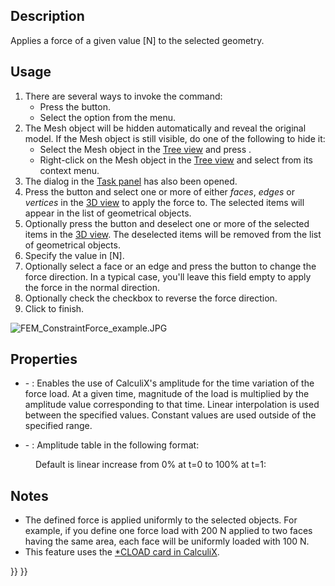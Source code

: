 <languages/>
<translate>

<!--T:7-->
{{Docnav
|[[FEM_ConstraintSpring|Constraint spring]]
|[[FEM_ConstraintPressure|Constraint pressure]]
|[[FEM_Workbench|FEM]]
|IconL=FEM_ConstraintSpring.svg
|IconR=FEM_ConstraintPressure.svg
|IconC=Workbench_FEM.svg
}}

<!--T:1-->
{{GuiCommandContainer|
{{GuiCommand
|Name=FEM ConstraintForce
|MenuLocation=Model → Mechanical Boundary Conditions and Loads → Force Load
|Workbenches=[[FEM_Workbench|FEM]]
|SeeAlso=[[FEM_ConstraintPressure|FEM ConstraintPressure]]
}}
{{GuiCommandFemInfo
|Solvers=All
}}
}}

==Description== <!--T:2-->

<!--T:4-->
Applies a force of a given value [N] to the selected geometry.

==Usage== <!--T:3-->

<!--T:5-->
# There are several ways to invoke the command:
#* Press the {{Button|[[Image:FEM_ConstraintForce.svg|16px]] [[FEM_ConstraintForce|Force Load]]}} button.
#* Select the {{MenuCommand|Model → Mechanical Boundary Conditions and Loads → [[Image:FEM_ConstraintForce.svg|16px]] Force Load}} option from the menu.
# The Mesh object will be hidden automatically and reveal the original model. If the Mesh object is still visible, do one of the following to hide it:
#* Select the Mesh object in the [[Tree_view|Tree view]] and press {{KEY|spacebar}}.
#* Right-click on the Mesh object in the [[Tree_view|Tree view]] and select {{MenuCommand|Hide selection}} from its context menu.
# The {{MenuCommand|Analysis feature parameters}} dialog in the [[Task_panel|Task panel]] has also been opened.
# Press the {{Button|Add}} button and select one or more of either ''faces'', ''edges'' or ''vertices'' in the [[3D_view|3D view]] to apply the force to. The selected items will appear in the list of geometrical objects.
# Optionally press the {{Button|Remove}} button and deselect one or more of the selected items in the [[3D_view|3D view]]. The deselected items will be removed from the list of geometrical objects.
# Specify the {{MenuCommand|Force}} value in [N].
# Optionally select a face or an edge and press the {{Button|Direction}} button to change the force direction. In a typical case, you'll leave this field empty to apply the force in the normal direction.
# Optionally check the {{MenuCommand|Reverse direction}} checkbox to reverse the force direction.
# Click {{Button|OK}} to finish.

</translate>
[[File:FEM ConstraintForce example.JPG]]
<translate>

==Properties== <!--T:13-->

<!--T:14-->
* {{PropertyData|Enable Amplitude}} - {{Version|1.1}}: Enables the use of CalculiX's amplitude for the time variation of the force load. At a given time, magnitude of the load is multiplied by the amplitude value corresponding to that time. Linear interpolation is used between the specified values. Constant values are used outside of the specified range.
* {{PropertyData|Amplitude Values}} - {{Version|1.1}}: Amplitude table in the following format:

</translate>
: {{Code|lang=text|code=
time_1, amplitude_value_1
...
}}
<translate>

<!--T:15-->
: Default is linear increase from 0% at t=0 to 100% at t=1:

</translate>
: {{Code|lang=text|code=
0, 0
1, 1
}}
<translate>

==Notes== <!--T:11-->

<!--T:12-->
* The defined force is applied uniformly to the selected objects. For example, if you define one force load with 200 N applied to two faces having the same area, each face will be uniformly loaded with 100 N.
* This feature uses the [https://web.mit.edu/calculix_v2.7/CalculiX/ccx_2.7/doc/ccx/node172.html *CLOAD card in CalculiX].


<!--T:8-->
{{Docnav
|[[FEM_ConstraintSpring|Constraint spring]]
|[[FEM_ConstraintPressure|Constraint pressure]]
|[[FEM_Workbench|FEM]]
|IconL=FEM_ConstraintSpring.svg
|IconR=FEM_ConstraintPressure.svg
|IconC=Workbench_FEM.svg
}}

</translate>
{{FEM Tools navi{{#translation:}}}}
{{Userdocnavi{{#translation:}}}}